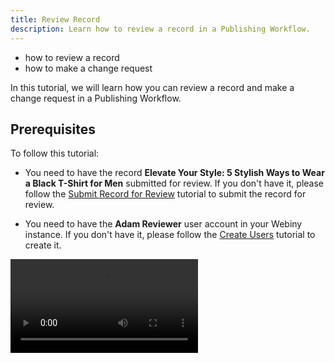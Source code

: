 ```yaml
---
title: Review Record
description: Learn how to review a record in a Publishing Workflow.
---
```



<Alert type="success" title="WHAT YOU'LL LEARN">

- how to review a record
- how to make a change request

</Alert>

In this tutorial, we will learn how you can review a record and make a change request in a Publishing Workflow.

## Prerequisites

To follow this tutorial:

- You need to have the record **Elevate Your Style: 5 Stylish Ways to Wear a Black T-Shirt for Men** submitted for review. If you don't have it, please follow the [Submit Record for Review](./submit-record-for-review) tutorial to submit the record for review.

- You need to have the **Adam Reviewer** user account in your Webiny instance. If you don't have it, please follow the [Create Users](./link) tutorial to create it.

<Video src={reviewRecordVideo} controls={true}/>

1. Log in with the **Adam Reviewer** user account.

2. From the **Side Menu**, click **Publishing Workflows** > **Content Reviews**.

    ✔️ The **Content review dashboard** screen opens.

3. Click the **Elevate Your Style: 5 Stylish Ways to Wear a Black T-Shirt for Men** list item.

    ✔️ The record review screen for the record opens.

4. In front of the title **Elevate Your Style: 5 Stylish Ways to Wear a Black T-Shirt for Men**, click the **external link** icon.

    ✔️ The **Blog** editor screen opens in a new tab.

    **Note**: If you want to make any changes in the record by yourself, you can make them and save them by clicking **SAVE**.

5. On the record review screen, click **➕ REQUEST CHANGE**.

    ✔️ The **Change request** screen opens.

6. In the **Title** textbox, type **Change blog's title for better SEO**.

7. In the **Body** textbox, type **Change the title of the blog to "Black T-Shirt Styling: 5 Timeless Looks for Men"**.

8. Click **SUBMIT**.

    ✔️ The message "Change request created successfully!" displays.

